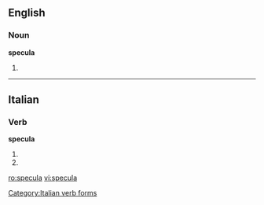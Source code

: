 ==English==
===Noun===
'''specula'''

# {{plural of|[[speculum]]}}
{{anagrams:en/acelpsu}}
----
==Italian==

===Verb===
'''specula'''

# {{form of|[[third-person|Third-person]] [[singular]] [[present tense]]|[[speculare#Italian|speculare]]|lang=Italian}}
# {{form of|[[second-person|Second-person]] singular [[imperative]]|speculare#Italian|speculare|lang=Italian}}

[[Category:Italian verb forms]]

[[ro:specula]]
[[vi:specula]]